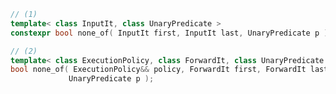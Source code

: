 ```cpp
// (1)
template< class InputIt, class UnaryPredicate >
constexpr bool none_of( InputIt first, InputIt last, UnaryPredicate p );

// (2)
template< class ExecutionPolicy, class ForwardIt, class UnaryPredicate >
bool none_of( ExecutionPolicy&& policy, ForwardIt first, ForwardIt last,
             UnaryPredicate p );
```
